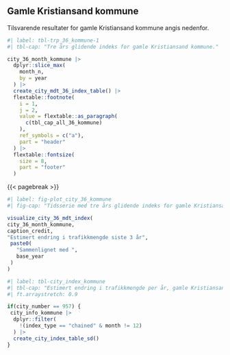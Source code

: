 ## Gamle Kristiansand kommune
Tilsvarende resultater for gamle Kristiansand kommune angis nedenfor.

```r
#| label: tbl-trp_36_kommune-1
#| tbl-cap: "Tre års glidende indeks for gamle Kristiansand kommune."

city_36_month_kommune |>
  dplyr::slice_max(
    month_n,
    by = year
  ) |>
  create_city_mdt_36_index_table() |>
  flextable::footnote(
    i = 1,
    j = 2,
    value = flextable::as_paragraph(
      c(tbl_cap_all_36_kommune)
    ),
    ref_symbols = c("a"),
    part = "header"
  ) |>
  flextable::fontsize(
    size = 8,
    part = "footer"
  )

```

{{< pagebreak >}}

```r
#| label: fig-plot_city_36_kommune
#| fig-cap: "Tidsserie med tre års glidende indeks for gamle Kristiansand kommune."

visualize_city_36_mdt_index(
city_36_month_kommune,
caption_credit,
"Estimert endring i trafikkmengde siste 3 år",
 paste0(
   "Sammenlignet med ",
   base_year
 )
)
```


```r
#| label: tbl-city_index_kommune
#| tbl-cap: "Estimert endring i trafikkmengde per år, gamle Kristiansand kommune."
#| ft.arraystretch: 0.9

if(city_number == 957) {
 city_info_kommune |>
  dplyr::filter(
    !(index_type == "chained" & month != 12)
  ) |>
  create_city_index_table_sd()
}
```


